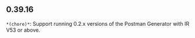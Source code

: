 ## 0.39.16
`*(chore)*`: Support running 0.2.x versions of the Postman Generator with IR V53 or above.

